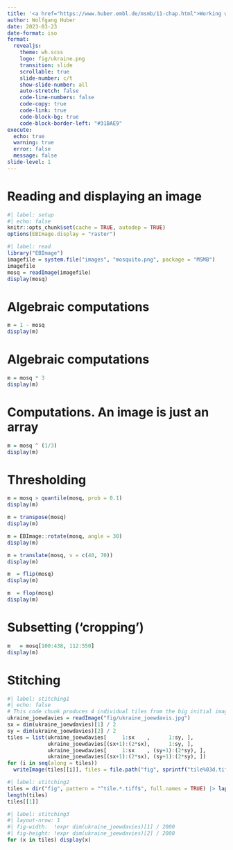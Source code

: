 ```yaml
---
title: '<a href="https://www.huber.embl.de/msmb/11-chap.html">Working with Image Data: </a>'
author: Wolfgang Huber
date: 2023-03-23
date-format: iso
format:
  revealjs: 
    theme: wh.scss
    logo: fig/ukraine.png
    transition: slide
    scrollable: true
    slide-number: c/t
    show-slide-number: all
    auto-stretch: false
    code-line-numbers: false
    code-copy: true
    code-link: true
    code-block-bg: true
    code-block-border-left: "#31BAE9"
execute: 
  echo: true
  warning: true
  error: false
  message: false
slide-level: 1
---
```


# Reading and displaying an image

<!--Notes on the YAML header:
 - auto-stretch is a huge source of grief for slide layout, see https://quarto.org/docs/presentations/revealjs/advanced.html - stretch
-->


```r
#| label: setup
#| echo: false
knitr::opts_chunk$set(cache = TRUE, autodep = TRUE)
options(EBImage.display = "raster")
```

```r
#| label: read
library("EBImage")
imagefile = system.file("images", "mosquito.png", package = "MSMB")
imagefile
mosq = readImage(imagefile)
display(mosq)
```

# Algebraic computations 

```r
m = 1 - mosq
display(m)
```

# Algebraic computations 

```r
m = mosq * 3
display(m)
```

# Computations. An image is just an array 

```r
m = mosq ^ (1/3)
display(m)
```

# Thresholding

```r
m = mosq > quantile(mosq, prob = 0.1)
display(m)
```

```r
m = transpose(mosq)
display(m)
```

```r
m = EBImage::rotate(mosq, angle = 30)
display(m)
```

```r
m = translate(mosq, v = c(40, 70))
display(m)
```

```r
m  = flip(mosq)
display(m)
```

```r
m  = flop(mosq)
display(m)
```


# Subsetting ('cropping')

```r
m   = mosq[100:438, 112:550]
display(m)
```

# Stitching

```r
#| label: stitching1
#| echo: false
# This code chunk produces 4 individual tiles from the big initial image
ukraine_joewdavies = readImage("fig/ukraine_joewdavis.jpg")
sx = dim(ukraine_joewdavies)[1] / 2
sy = dim(ukraine_joewdavies)[2] / 2
tiles = list(ukraine_joewdavies[     1:sx    ,      1:sy, ], 
             ukraine_joewdavies[(sx+1):(2*sx),      1:sy, ], 
             ukraine_joewdavies[     1:sx    , (sy+1):(2*sy), ], 
             ukraine_joewdavies[(sx+1):(2*sx), (sy+1):(2*sy), ])
for (i in seq(along = tiles))
  writeImage(tiles[[i]], files = file.path("fig", sprintf("tile%03d.tiff", i)))
```
```r
#| label: stitching2
tiles = dir("fig", pattern = "^tile.*.tiff$", full.names = TRUE) |> lapply(readImage) 
length(tiles)
tiles[[1]]
```
```r
#| label: stitching3
#| layout-nrow: 1
#| fig-width:  !expr dim(ukraine_joewdavies)[1] / 2000
#| fig-height: !expr dim(ukraine_joewdavies)[2] / 2000
for (x in tiles) display(x)
```

